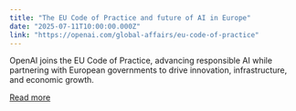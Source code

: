 ```yaml
---
title: "The EU Code of Practice and future of AI in Europe"
date: "2025-07-11T10:00:00.000Z"
link: "https://openai.com/global-affairs/eu-code-of-practice"
---
```


OpenAI joins the EU Code of Practice, advancing responsible AI while partnering with European governments to drive innovation, infrastructure, and economic growth.

[Read more](https://openai.com/global-affairs/eu-code-of-practice)
